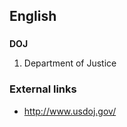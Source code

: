 ==English==

==={{Abbreviation}}===
'''DOJ'''
# Department of Justice

===External links===
* http://www.usdoj.gov/